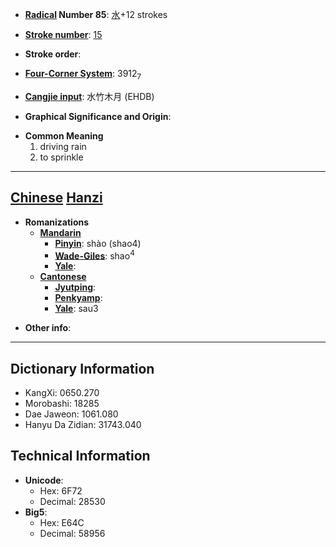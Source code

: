 * '''[[Wiktionary:Chinese radical index| Radical]] Number 85''': [[Wiktionary:Chinese radical index 水|水]]+12 strokes

* '''[[Wiktionary:Chinese total strokes index|Stroke number]]''': [[Wiktionary:Chinese total strokes index 15|15]]

* '''Stroke order''': 

* '''[[Wiktionary:Chinese four corner index|Four-Corner System]]''': 3912<sub>7</sub>

* '''[[Wiktionary:Chinese Cangjie index|Cangjie input]]''': 水竹木月 (EHDB)

* '''Graphical Significance and Origin''': 

* '''Common Meaning'''
*#driving rain
*# to sprinkle


----

== [[Chinese]] [[Hanzi]] ==

* '''Romanizations'''
** '''[[Mandarin]]'''
*** '''[[Pinyin]]''': shào (shao4)
*** '''[[Wade-Giles]]''': shao<sup>4</sup>
*** '''[[Yale]]''': 
** '''[[Cantonese]]'''
*** '''[[Jyutping]]''':
*** '''[[Penkyamp]]''': 
*** '''[[Yale]]''': sau3

* '''Other info''': 

----

== Dictionary Information ==

* KangXi: 0650.270
* Morobashi: 18285
* Dae Jaweon: 1061.080
* Hanyu Da Zidian: 31743.040

== Technical Information ==

* '''Unicode''':
** Hex: 6F72
** Decimal: 28530
* '''Big5''':
** Hex: E64C
** Decimal: 58956